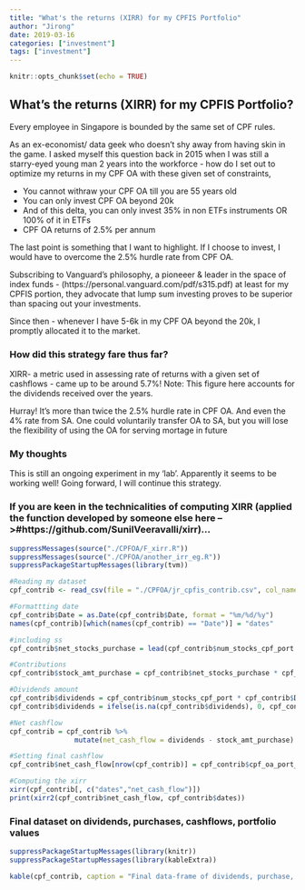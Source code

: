 ```yaml
---
title: "What's the returns (XIRR) for my CPFIS Portfolio"
author: "Jirong"
date: 2019-03-16
categories: ["investment"]
tags: ["investment"]
---
```


```r
knitr::opts_chunk$set(echo = TRUE)
```

## What's the returns (XIRR) for my CPFIS Portfolio?

Every employee in Singapore is bounded by the same set of CPF rules. 

As an ex-economist/ data geek who doesn't shy away from having skin in the game. I asked myself this question back in 2015 when I was still a starry-eyed young man 2 years into the workforce - how do I set out to optimize my returns in my CPF OA with these given set of constraints,

- You cannot withraw your CPF OA till you are 55 years old
- You can only invest CPF OA beyond 20k
- And of this delta, you can only invest 35% in non ETFs instruments OR 100% of it in ETFs
- CPF OA returns of 2.5% per annum

The last point is something that I want to highlight. If I choose to invest, I would have to overcome the 2.5% hurdle rate from CPF OA.

Subscribing to Vanguard's philosophy, a pioneeer & leader in the space of index funds - (https://personal.vanguard.com/pdf/s315.pdf) at least for my CPFIS portion, they advocate that lump sum investing proves to be superior than spacing out your investments.

Since then - whenever I have 5-6k in my CPF OA beyond the 20k, I promptly allocated it to the market. 

### How did this strategy fare thus far?

XIRR- a metric used in assessing rate of returns with a given set of cashflows - came up to be around 5.7%! Note: This figure here accounts for the dividends received over the years.

Hurray! It's more than twice the 2.5% hurdle rate in CPF OA. And even the 4% rate from SA. One could voluntarily transfer OA to SA, but you will lose the flexibility of using the OA for serving mortage in future

### My thoughts

This is still an ongoing experiment in my 'lab'. Apparently it seems to be working well! Going forward, I will continue this strategy.

### If you are keen in the technicalities of computing XIRR (applied the function developed by someone else here -->#https://github.com/SunilVeeravalli/xirr)...

```r
suppressMessages(source("./CPFOA/F_xirr.R"))
suppressMessages(source("./CPFOA/another_irr_eg.R"))
suppressPackageStartupMessages(library(tvm))

#Reading my dataset
cpf_contrib <- read_csv(file = "./CPFOA/jr_cpfis_contrib.csv", col_names = TRUE)

#Formattting date
cpf_contrib$Date = as.Date(cpf_contrib$Date, format = "%m/%d/%y")
names(cpf_contrib)[which(names(cpf_contrib) == "Date")] = "dates" 

#including ss
cpf_contrib$net_stocks_purchase = lead(cpf_contrib$num_stocks_cpf_port - lag(cpf_contrib$num_stocks_cpf_port))

#Contributions
cpf_contrib$stock_amt_purchase = cpf_contrib$net_stocks_purchase * cpf_contrib$sti_px

#Dividends amount
cpf_contrib$dividends = cpf_contrib$num_stocks_cpf_port * cpf_contrib$Dividends_per_share 
cpf_contrib$dividends = ifelse(is.na(cpf_contrib$dividends), 0, cpf_contrib$dividends)

#Net cashflow
cpf_contrib = cpf_contrib %>%
                mutate(net_cash_flow = dividends - stock_amt_purchase)

#Setting final cashflow  
cpf_contrib$net_cash_flow[nrow(cpf_contrib)] = cpf_contrib$cpf_oa_port_val[nrow(cpf_contrib)]

#Computing the xirr
xirr(cpf_contrib[, c("dates","net_cash_flow")])
print(xirr2(cpf_contrib$net_cash_flow, cpf_contrib$dates))
```

### Final dataset on dividends, purchases, cashflows, portfolio values
```r
suppressPackageStartupMessages(library(knitr))
suppressPackageStartupMessages(library(kableExtra))

kable(cpf_contrib, caption = "Final data-frame of dividends, purchase, cashflows, portfolio values")

```






